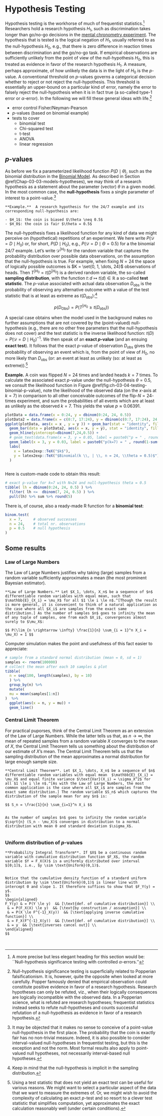 # Hypothesis Testing {#ch-03-05-hypothesis-testing}

Hypothesis testing is the workhorse of much of frequentist statistics.^[A more precise but less elegant heading for this section would be: ``Null-hypothesis significance testing with controlled $\alpha$-errors.'']
Researchers hold a research hypothesis $H_1$, such as discrimination takes longer than go/no-go decisions in the [mental chronometry experiment](app-93-data-sets-mental-chronometry).
The hypothesis that is tested is the logical negation of $H_1$, usually referred to as the null-hypothesis $H_0$, e.g., that there is zero difference in reaction times between discrimination and the go/no-go task.
If empirical observations are sufficiently *un*likely from the point of view of the null-hypothesis $H_0$, this is treated as evidence in favor of the research hypothesis $H_1$. 
A measure, perhaps approximate, of how unlikely the data is in the light of $H_0$ is the $p$-value.
A conventional threshold on $p$-values governs a categorical decision whether to reject or not reject the null-hypothesis. This threshold is essentially an upper-bound on a particular kind of error, namely the error to falsely reject the null-hypothesis when it is in fact true (a so-called type-1 error or $\alpha$-error). 
In the following we will fill these general ideas with life.^[Null-hypothesis significance testing is superficially related to Popperian falsificationism. It is, however, quite the opposite when looked at more carefully. Popper famously denied that empirical observation could constitute positive evidence in favor of a research hypothesis. Research hypotheses can only be refuted, viz., when their logically consequences are logically incompatible with the observed data. In a Popperian science, what is refuted are research hypotheses; frequentist statistics instead seeks to refute null-hypotheses and counts successful refutation of a null-hypothesis as evidence in favor of a research hypothesis.]


- error control Fisher/Neyman-Pearson
- $p$-values (based on binomial example)
- tests to cover 
  - binomial test 
  - Chi-squared test
  - t-test
  - ANOVA
  - linear regression

## $p$-values

As before we fix a parameterized likelihood function $P(D \mid \theta)$, such as the binomial distribution in the [Binomial Model](Chap-03-03-models-examples). As described in Section \@ref(Chap-03-03-models-hypotheses), we may think of a research hypothesis as a statement about the parameter (vector) $\theta$ in a given model. In the most common case, the **null-hypothesis** fixes a single parameter of interest to a point-value.^[It may be objected that it makes no sense to conceive of a point-value null-hypothesis in the first place. The probability that the coin is exactly fair has no non-trivial measure. Indeed, it is also possible to consider interval-valued null-hypotheses in frequentist testing, but this is the exception and not the norm. Most formal results also apply to point-valued null hypotheses, not necessarily interval-based null hypotheses.] 

```block2
**Example.**  A research hypothesis for the 24/7 example and its corresponding null-hypothesis are:

- $H_1$: the coin is biased $\theta \neq 0.5$ 
- $H_0$: the coin is fair $\theta = 0.5$ 
```

The null-hypothesis fixes a likelihood function for any kind of data we might perceive on (hypothetical) repetitions of an experiment. We here write $P(\mathcal{D} = D \mid H_0)$ or, for short, $P(D \mid H_0)$, e.g., $P(\mathcal{D} = D \mid \Theta = 0.5)$ for a the binomial 24/7 example. Let's write $\mathcal{D}^{|H_0}$ for the random variable that captures the probability distribution over possible data observations, on the assumption that the null-hypothesis is true. For example, when fixing $N=24$ the space of logically possible outcomes is $K = \set{0, 1, \dots, 24}$ observations of heads. 
Then $T^{|H_0} = t(D^{|H_0})$ is a derived random variable, the so-called **sampling distribution**, with the function $t \colon d \mapsto t(d) \in \mathbb{R}$ a so-called **test statistic**. The $p$-value associated with actual data observation $D_{\text{obs}}$ is the probability of observing any alternative outcome with a value of the test statistic that is at least as extreme as $t(D_{\text{obs}})$:^[Keep in mind that the null-hypothesis is implicit in the sampling distribution.]

$$
  p(D_{\text{Obs}}) = P(T^{|H_0} \ge t(D_{\text{obs}})) % = P(\mathcal{D}^{|H_0} \in \{D \mid t(D) \ge t(D_{\text{obs}})\}) 
$$

A special case obtains when the model used in the background makes no further assumptions that are not covered by the (point-valued) null-hypothesis (e.g., there are no other free parameters that the null-hypothesis does not cover) and the test statistic is the inverse likelihood function: $t(D) = P(\mathcal{D} = D \mid H_0)^{-1}$. We then speak of an **exact $p$-value** (and an ensuing **exact test**). It follows that the exact $p$-value of observation $D_{\text{obs}}$ gives the probability of observing an event which is, from the point of view of $H_0$, no more likely than $D_{\text{obs}}$ (or: an event at least as unlikely (so: at least as extreme)).^[Using a test statistic that does not yield an exact test can be useful for various reasons. We might want to select a particular aspect of the data that we want to measure the extremes of. Or, we might wish to avoid the complexity of calculating an exact $p$-test and so resort to a clever test statistic that simplifies computation, yet approximates the exact calculation reasonably well (under certain conditions).]

<div class="infobox">
**Example.**  A coin was flipped $N = 24$ times and landed heads $k = 7$ times. To calculate the associated exact $p$-value under the null-hypothesis $\theta = 0.5$, we consult the likelihood function in Figure \@ref(fig:ch-03-04-testing-binomial-p-value), note the likelihood of the observed data (on the $x$-axis at $k = 7$) in comparison to all other conceivable outcomes of the flip-$N=24$-times experiment, and sum the probabilities of all events which are at least as unlikely as the observed $k=7$. This yields the value $p \approx 0.06391$.

```r
plotData = data.frame(x = 0:24, y = dbinom(0:24, 24, 0.5))
plotData2 = data.frame(x = c(0:7, 17:24), y = dbinom(c(0:7, 17:24), 24, 0.5))
ggplot(plotData, aes(x = x , y = y )) + geom_bar(stat = "identity", fill = "gray", width = 0.35) +
  geom_bar(data = plotData2, aes(x = x, y = y), stat = "identity", fill = "firebrick", width = 0.35) +
  geom_hline(yintercept=dbinom(7,24,0.5)) + 
  # geom_text(data.frame(x = 3, y = 0.05, label = paste0("p = " , round(1-sum(dbinom(8:16, 24, 0.5)),3), collapse = "")), aes(x = x, y = y, label = label))
  geom_label(x = 3, y = 0.03, label = paste0("p(k=7) = " , round(1-sum(dbinom(8:16, 24, 0.5)),5), collapse = "")) +
  labs(
    x = latex2exp::TeX("$k$"),
    y = latex2exp::TeX("$Binomial(k \\, | \\, n = 24, \\theta = 0.5)$")
  )
  

```

Here is custom-made code to obtain this result:

```r
# exact p-value for k=7 with N=24 and null-hypothesis theta = 0.5
tibble( lh = dbinom(0:24, 24, 0.5) ) %>% 
  filter( lh <=  dbinom(7, 24, 0.5) ) %>% 
  pull(lh) %>% sum %>% round(5)
```

There is, of course, also a ready-made R function for a **binomial test**:

```r
binom.test(
  x = 7,     # observed successes
  n = 24,    # total nr. observations
  p = 0.5    # null hypothesis
)
```

</div>
 
 

## Some results

### Law of Large Numbers

The Law of Large Numbers justifies why taking (large) samples from a random variable sufficiently approximates a mean (the most prominent Bayesian estimator).

```theorem
**Law of Large Numbers.** Let $X_1, \dots, X_n$ be a sequence of $n$ differentiable random variables with equal mean, such that $\mathbb{E}_{X_i} = \mu_X$ for all $1 \le i \le n$.^[Though the result is more general, it is convenient to think of a natural application as the case where all $X_i$ are samples from the exact same distribution.] As the number of samples $n$ goes to infinity the mean of any tuple of samples, one from each $X_i$, convergences almost surely to $\mu_X$:
  
$$ P(\lim_{n \rightarrow \infty} \frac{1}{n} \sum_{i = 1}^n X_i = \mu_X) = 1 $$
```


Computer simulation makes the point and usefulness of this fact easier to appreciate:

```r
# sample from a standard normal distribution (mean = 0, sd = 1)
samples <- rnorm(100000)
# collect the mean after each 10 samples & plot
tibble(
  n = seq(100, length(samples), by = 10)
  ) %>% 
  group_by(n) %>% 
  mutate(
  mu = mean(samples[1:n])
)  %>% 
  ggplot(aes(x = n, y = mu)) +
  geom_line()
```


### Central Limit Theorem

For practical puporses, think of the Central Limit Theorem as an extension of the Law of Large Numbers. While the latter tells us that, as $n \rightarrow \infty$, the mean of repeated samples from a random variable $X$ converges to the mean of $X$, the Central Limit Theorem tells us something about the distribution of our estimate of $X$'s mean. The Central Limit Theorem tells us that the sampling distribution of the mean approximates a normal distribution for large enough sample size.

```theorem
**Central Limit Theorem**. Let $X_1, \dots, X_n$ be a sequence of $n$ differentiable random variables with equal mean  $\mathbb{E}_{X_i} = \mu_X$ and equal finite variance $\text{Var}(X_i) = \sigma_X^2$ for all $1 \le i \le n$.^[As with the Law of Large Numbers, the most common application is the case where all $X_i$ are samples from the exact same distribution.] The random variable $S_n$ which captures the distribution of the sample mean for any $n$ is:

$$ S_n = \frac{1}{n} \sum_{i=1}^n X_i $$

  
As the number of samples $n$ goes to infinity the random variable $\sqrt{n} (S_n - \mu_X)$ converges in distribution to a normal distribution with mean 0 and standard deviation $\sigma_X$.
  
```


### Uniform distribution of $p$-values

```theorem
**Probability Integral Transform**. If $X$ be a continuous random variable with cumulative distribution function $F_X$, the random variable $Y = F_X(X)$ is a uniformly distributed over interval $[0;1]$, i.e., $y \sim \text{Uniform}(0,1)$. 
  
```

```proof
Notice that the cumulative density function of a standard uniform distribution $y \sim \text{Uniform}(0,1)$ is linear line with intercept 0 and slope 1. It therefore suffices to show that $F_Y(y) = y$.
$$
\begin{aligned}
F_Y(y) & = P(Y \le y)  && [\text{def. of cumulative distribution}] \\
 & = P(F_X(X) \le y)  && [\text{by construction / assumption}] \\
 & = P(X \le F^{-1}_X(y))  && [\text{applying inverse cumulative function}] \\
 & = F_X(F^{-1}_X(y))  && [\text{def. of cumulative distribution}] \\
 & = y  && [\text{inverses cancel out}] \\
\end{aligned}
$$
```




&nbsp;
